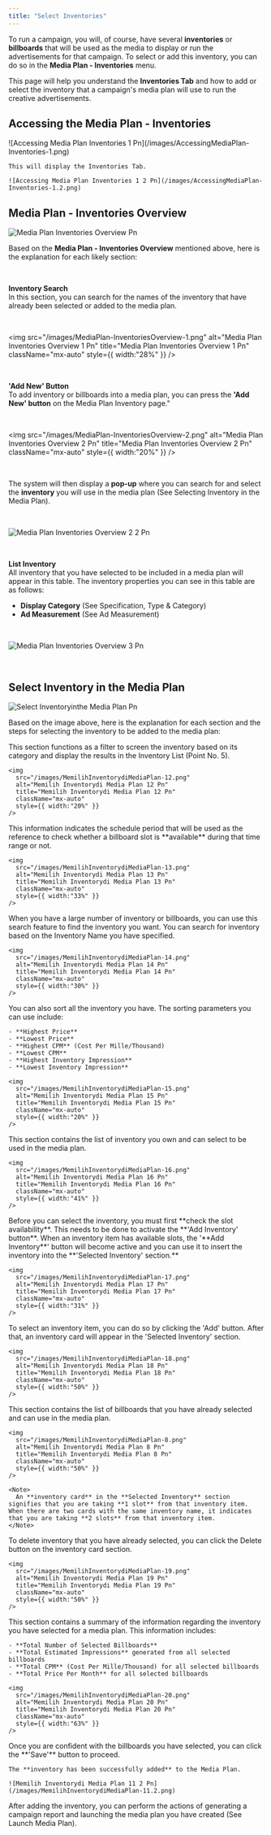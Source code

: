 ```yaml
---
title: "Select Inventories"
---
```


To run a campaign, you will, of course, have several **inventories** or **billboards** that will be used as the media to display or run the advertisements for that campaign. To select or add this inventory, you can do so in the **Media Plan - Inventories** menu.

This page will help you understand the **Inventories Tab** and how to add or select the inventory that a campaign's media plan will use to run the creative advertisements.

## Accessing the Media Plan - Inventories

<Steps>
  <Step title="Click the “Inventories” Tab in the Media Plan">
    ![Accessing Media Plan Inventories 1 Pn](/images/AccessingMediaPlan-Inventories-1.png)

    This will display the Inventories Tab.

    ![Accessing Media Plan Inventories 1 2 Pn](/images/AccessingMediaPlan-Inventories-1.2.png)
  </Step>
</Steps>

## Media Plan - Inventories Overview

![Media Plan Inventories Overview Pn](/images/MediaPlan-InventoriesOverview.png)

Based on the **Media Plan - Inventories Overview** mentioned above, here is the explanation for each likely section:

<p> ‎ ‎ ‎ ‎ ‎ ‎ ‎ ‎ ‎ ‎ ‎ ‎ ‎ ‎ ‎ ‎ ‎ ‎ ‎ ‎ ‎ ‎ ‎</p>

**Inventory Search**\
In this section, you can search for the names of the inventory that have already been selected or added to the media plan.

<p> ‎ ‎ ‎ ‎ ‎ ‎ ‎ ‎ ‎ ‎ ‎ ‎ ‎ ‎ ‎ ‎ ‎ ‎ ‎ ‎ ‎ ‎ ‎</p>

<img
  src="/images/MediaPlan-InventoriesOverview-1.png"
  alt="Media Plan Inventories Overview 1 Pn"
  title="Media Plan Inventories Overview 1 Pn"
  className="mx-auto"
  style={{ width:"28%" }}
/>

<p> ‎ ‎ ‎ ‎ ‎ ‎ ‎ ‎ ‎ ‎ ‎ ‎ ‎ ‎ ‎ ‎ ‎ ‎ ‎ ‎ ‎ ‎ ‎</p>

**'Add New' Button**\
To add inventory or billboards into a media plan, you can press the **'Add New' button** on the Media Plan Inventory page."

<p> ‎ ‎ ‎ ‎ ‎ ‎ ‎ ‎ ‎ ‎ ‎ ‎ ‎ ‎ ‎ ‎ ‎ ‎ ‎ ‎ ‎ ‎ ‎</p>

<img
  src="/images/MediaPlan-InventoriesOverview-2.png"
  alt="Media Plan Inventories Overview 2 Pn"
  title="Media Plan Inventories Overview 2 Pn"
  className="mx-auto"
  style={{ width:"20%" }}
/>

<p> ‎ ‎ ‎ ‎ ‎ ‎ ‎ ‎ ‎ ‎ ‎ ‎ ‎ ‎ ‎ ‎ ‎ ‎ ‎ ‎ ‎ ‎ ‎</p>

The system will then display a **pop-up** where you can search for and select the **inventory** you will use in the media plan (See Selecting Inventory in the Media Plan).

<p> ‎ ‎ ‎ ‎ ‎ ‎ ‎ ‎ ‎ ‎ ‎ ‎ ‎ ‎ ‎ ‎ ‎ ‎ ‎ ‎ ‎ ‎ ‎</p>

![Media Plan Inventories Overview 2 2 Pn](/images/MediaPlan-InventoriesOverview-2.2.png)

<p> ‎ ‎ ‎ ‎ ‎ ‎ ‎ ‎ ‎ ‎ ‎ ‎ ‎ ‎ ‎ ‎ ‎ ‎ ‎ ‎ ‎ ‎ ‎</p>

**List Inventory**\
All inventory that you have selected to be included in a media plan will appear in this table. The inventory properties you can see in this table are as follows:

- **Display Category** (See Specification, Type & Category)
- **Ad Measurement** (See Ad Measurement)

<p> ‎ ‎ ‎ ‎ ‎ ‎ ‎ ‎ ‎ ‎ ‎ ‎ ‎ ‎ ‎ ‎ ‎ ‎ ‎ ‎ ‎ ‎ ‎</p>

![Media Plan Inventories Overview 3 Pn](/images/MediaPlan-InventoriesOverview-3.png)

<p> ‎ ‎ ‎ ‎ ‎ ‎ ‎ ‎ ‎ ‎ ‎ ‎ ‎ ‎ ‎ ‎ ‎ ‎ ‎ ‎ ‎ ‎ ‎</p>

## Select Inventory in the Media Plan

![Select Inventoryinthe Media Plan Pn](/images/SelectInventoryintheMediaPlan.png)

Based on the image above, here is the explanation for each section and the steps for selecting the inventory to be added to the media plan:

<Steps>
  <Step title="Inventory Category">
    This section functions as a filter to screen the inventory based on its category and display the results in the Inventory List (Point No. 5).

    <img
      src="/images/MemilihInventorydiMediaPlan-12.png"
      alt="Memilih Inventorydi Media Plan 12 Pn"
      title="Memilih Inventorydi Media Plan 12 Pn"
      className="mx-auto"
      style={{ width:"20%" }}
    />
  </Step>
  <Step title="Media Plan Schedule">
    This information indicates the schedule period that will be used as the reference to check whether a billboard slot is **available** during that time range or not.

    <img
      src="/images/MemilihInventorydiMediaPlan-13.png"
      alt="Memilih Inventorydi Media Plan 13 Pn"
      title="Memilih Inventorydi Media Plan 13 Pn"
      className="mx-auto"
      style={{ width:"33%" }}
    />
  </Step>
  <Step title="Search Inventory">
    When you have a large number of inventory or billboards, you can use this search feature to find the inventory you want. You can search for inventory based on the Inventory Name you have specified.

    <img
      src="/images/MemilihInventorydiMediaPlan-14.png"
      alt="Memilih Inventorydi Media Plan 14 Pn"
      title="Memilih Inventorydi Media Plan 14 Pn"
      className="mx-auto"
      style={{ width:"30%" }}
    />
  </Step>
  <Step title="Sort Inventory">
    You can also sort all the inventory you have. The sorting parameters you can use include:

    - **Highest Price**
    - **Lowest Price**
    - **Highest CPM** (Cost Per Mille/Thousand)
    - **Lowest CPM**
    - **Highest Inventory Impression**
    - **Lowest Inventory Impression**

    <img
      src="/images/MemilihInventorydiMediaPlan-15.png"
      alt="Memilih Inventorydi Media Plan 15 Pn"
      title="Memilih Inventorydi Media Plan 15 Pn"
      className="mx-auto"
      style={{ width:"20%" }}
    />
  </Step>
  <Step title="List Inventory">
    This section contains the list of inventory you own and can select to be used in the media plan.

    <img
      src="/images/MemilihInventorydiMediaPlan-16.png"
      alt="Memilih Inventorydi Media Plan 16 Pn"
      title="Memilih Inventorydi Media Plan 16 Pn"
      className="mx-auto"
      style={{ width:"41%" }}
    />
  </Step>
  <Step title="Check Availability Slot">
    Before you can select the inventory, you must first **check the slot availability**. This needs to be done to activate the **'Add Inventory' button**. When an inventory item has available slots, the '**Add Inventory**' button will become active and you can use it to insert the inventory into the **'Selected Inventory' section.**

    <img
      src="/images/MemilihInventorydiMediaPlan-17.png"
      alt="Memilih Inventorydi Media Plan 17 Pn"
      title="Memilih Inventorydi Media Plan 17 Pn"
      className="mx-auto"
      style={{ width:"31%" }}
    />
  </Step>
  <Step title="'Select Inventory' Button">
    To select an inventory item, you can do so by clicking the 'Add' button. After that, an inventory card will appear in the 'Selected Inventory' section.

    <img
      src="/images/MemilihInventorydiMediaPlan-18.png"
      alt="Memilih Inventorydi Media Plan 18 Pn"
      title="Memilih Inventorydi Media Plan 18 Pn"
      className="mx-auto"
      style={{ width:"50%" }}
    />
  </Step>
  <Step title="List Selected Inventory">
    This section contains the list of billboards that you have already selected and can use in the media plan.

    <img
      src="/images/MemilihInventorydiMediaPlan-8.png"
      alt="Memilih Inventorydi Media Plan 8 Pn"
      title="Memilih Inventorydi Media Plan 8 Pn"
      className="mx-auto"
      style={{ width:"50%" }}
    />

    <Note>
      An **inventory card** in the **Selected Inventory** section signifies that you are taking **1 slot** from that inventory item. When there are two cards with the same inventory name, it indicates that you are taking **2 slots** from that inventory item.
    </Note>
  </Step>
  <Step title="'Delete Inventory' Button">
    To delete inventory that you have already selected, you can click the Delete button on the inventory card section.

    <img
      src="/images/MemilihInventorydiMediaPlan-19.png"
      alt="Memilih Inventorydi Media Plan 19 Pn"
      title="Memilih Inventorydi Media Plan 19 Pn"
      className="mx-auto"
      style={{ width:"50%" }}
    />
  </Step>
  <Step title="Selection Inventory Information">
    This section contains a summary of the information regarding the inventory you have selected for a media plan. This information includes:

    - **Total Number of Selected Billboards**
    - **Total Estimated Impressions** generated from all selected billboards
    - **Total CPM** (Cost Per Mille/Thousand) for all selected billboards
    - **Total Price Per Month** for all selected billboards

    <img
      src="/images/MemilihInventorydiMediaPlan-20.png"
      alt="Memilih Inventorydi Media Plan 20 Pn"
      title="Memilih Inventorydi Media Plan 20 Pn"
      className="mx-auto"
      style={{ width:"63%" }}
    />
  </Step>
  <Step title="Click 'Save' Button">
    Once you are confident with the billboards you have selected, you can click the **'Save'** button to proceed.

    The **inventory has been successfully added** to the Media Plan.

    ![Memilih Inventorydi Media Plan 11 2 Pn](/images/MemilihInventorydiMediaPlan-11.2.png)
  </Step>
</Steps>

After adding the inventory, you can perform the actions of generating a campaign report and launching the media plan you have created (See Launch Media Plan).